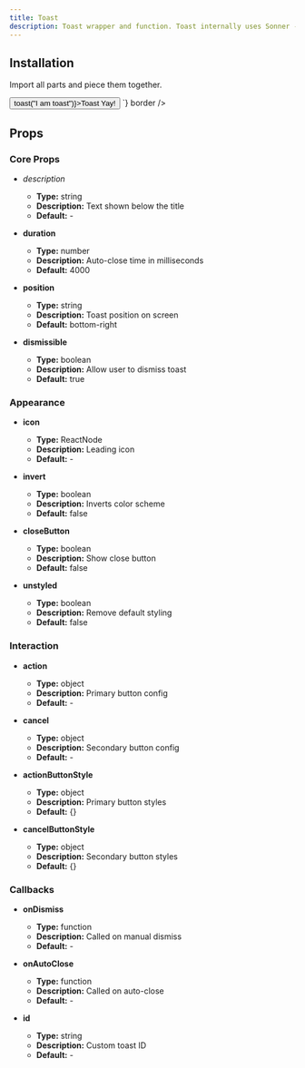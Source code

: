 ```yaml
---
title: Toast
description: Toast wrapper and function. Toast internally uses Sonner - https://sonner.emilkowal.ski/
---
```


## Installation

Import all parts and piece them together.

<LiveProvider>
    <LiveEditor code={`

<Tooltip message="tooltip">
  <Button variant="primary" onClick={() => toast("I am toast")}>Toast Yay!</Button>
</Tooltip>
`} border />
</LiveProvider>

## Props

### Core Props

- *description*
  - **Type:** string
  - **Description:** Text shown below the title
  - **Default:** -

- **duration**
  - **Type:** number
  - **Description:** Auto-close time in milliseconds
  - **Default:** 4000

- **position**
  - **Type:** string
  - **Description:** Toast position on screen
  - **Default:** bottom-right

- **dismissible**
  - **Type:** boolean
  - **Description:** Allow user to dismiss toast
  - **Default:** true

### Appearance

- **icon**
  - **Type:** ReactNode
  - **Description:** Leading icon
  - **Default:** -

- **invert**
  - **Type:** boolean
  - **Description:** Inverts color scheme
  - **Default:** false

- **closeButton**
  - **Type:** boolean
  - **Description:** Show close button
  - **Default:** false

- **unstyled**
  - **Type:** boolean
  - **Description:** Remove default styling
  - **Default:** false

### Interaction

- **action**
  - **Type:** object
  - **Description:** Primary button config
  - **Default:** -

- **cancel**
  - **Type:** object
  - **Description:** Secondary button config
  - **Default:** -

- **actionButtonStyle**
  - **Type:** object
  - **Description:** Primary button styles
  - **Default:** {}

- **cancelButtonStyle**
  - **Type:** object
  - **Description:** Secondary button styles
  - **Default:** {}

### Callbacks

- **onDismiss**
  - **Type:** function
  - **Description:** Called on manual dismiss
  - **Default:** -

- **onAutoClose**
  - **Type:** function
  - **Description:** Called on auto-close
  - **Default:** -

- **id**
  - **Type:** string
  - **Description:** Custom toast ID
  - **Default:** -
